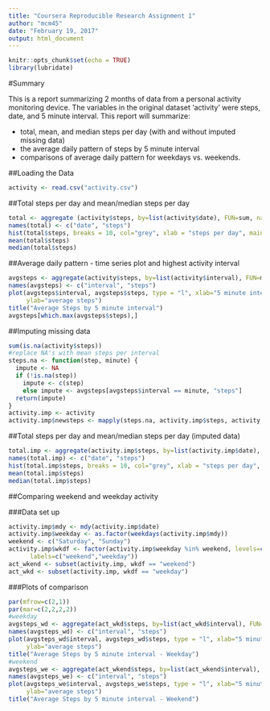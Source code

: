 ```yaml
---
title: "Coursera Reproducible Research Assignment 1"
author: "mcm45"
date: "February 19, 2017"
output: html_document
---
```


```r
knitr::opts_chunk$set(echo = TRUE)
library(lubridate)
```

#Summary 

This is a report summarizing 2 months of data from a personal activity monitoring device. The variables in the original dataset 'activity' were steps, date, and 5 minute interval. This report will summarize:  

 * total, mean, and median steps per day (with and without imputed missing data)  
 * the average daily pattern of steps by 5 minute interval  
 * comparisons of average daily pattern for weekdays vs. weekends.



##Loading the Data

```r
activity <- read.csv("activity.csv")
```

##Total steps per day and mean/median steps per day

```r
total <- aggregate (activity$steps, by=list(activity$date), FUN=sum, na.rm=TRUE)
names(total) <- c("date", "steps")
hist(total$steps, breaks = 10, col="grey", xlab = "steps per day", main="Histogram of Steps per day") 
mean(total$steps)
median(total$steps)
```

##Average daily pattern - time series plot and highest activity interval

```r
avgsteps <- aggregate(activity$steps, by=list(activity$interval), FUN=mean, na.rm=TRUE)
names(avgsteps) <- c("interval", "steps")
plot(avgsteps$interval, avgsteps$steps, type = "l", xlab="5 minute interval", 
     ylab="average steps")
title("Average Steps by 5 minute interval")
avgsteps[which.max(avgsteps$steps),]
```

##Imputing missing data

```r
sum(is.na(activity$steps))
#replace NA's with mean steps per interval
steps.na <- function(step, minute) {
  impute <- NA
  if (!is.na(step))
    impute <- c(step)
    else impute <- avgsteps[avgsteps$interval == minute, "steps"]
  return(impute)
}
activity.imp <- activity
activity.imp$newsteps <- mapply(steps.na, activity.imp$steps, activity.imp$interval)
```


##Total steps per day and mean/median steps per day (imputed data)

```r
total.imp <- aggregate(activity.imp$steps, by=list(activity.imp$date), FUN=sum, na.rm=TRUE)
names(total.imp) <- c("date", "steps")
hist(total.imp$steps, breaks = 10, col="grey", xlab = "steps per day", main="Histogram of Steps per day - with imputed data") 
mean(total.imp$steps)
median(total.imp$steps)
```

##Comparing weekend and weekday activity

###Data set up

```r
activity.imp$mdy <- mdy(activity.imp$date)
activity.imp$weekday <- as.factor(weekdays(activity.imp$mdy))
weekend <- c("Saturday", "Sunday")
activity.imp$wkdf <- factor(activity.imp$weekday %in% weekend, levels=c("TRUE", "FALSE"),
      labels=c("weekend","weekday"))
act_wkend <- subset(activity.imp, wkdf == "weekend")
act_wkd <- subset(activity.imp, wkdf == "weekday")
```

###Plots of comparison

```r
par(mfrow=c(2,1)) 
par(mar=c(2,2,2,2))
#weekday
avgsteps_wd <- aggregate(act_wkd$steps, by=list(act_wkd$interval), FUN=mean, na.rm=TRUE)
names(avgsteps_wd) <- c("interval", "steps")
plot(avgsteps_wd$interval, avgsteps_wd$steps, type = "l", xlab="5 minute interval", 
     ylab="average steps")
title("Average Steps by 5 minute interval - Weekday") 
#weekend
avgsteps_we <- aggregate(act_wkend$steps, by=list(act_wkend$interval), FUN=mean, na.rm=TRUE)
names(avgsteps_we) <- c("interval", "steps")
plot(avgsteps_we$interval, avgsteps_we$steps, type = "l", xlab="5 minute interval", 
     ylab="average steps")
title("Average Steps by 5 minute interval - Weekend") 

```
